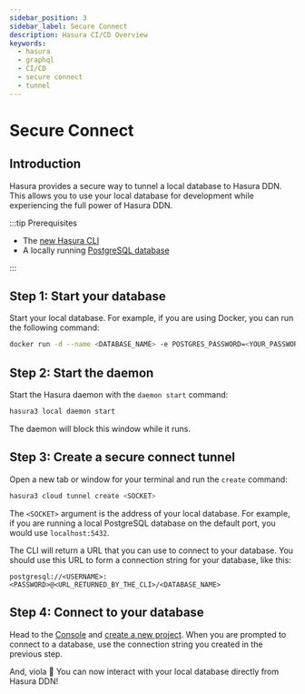 ```yaml
---
sidebar_position: 3
sidebar_label: Secure Connect
description: Hasura CI/CD Overview
keywords:
  - hasura
  - graphql
  - CI/CD
  - secure connect
  - tunnel
---
```


# Secure Connect

## Introduction

Hasura provides a secure way to tunnel a local database to Hasura DDN. This allows you to use your local database for
development while experiencing the full power of Hasura DDN.

:::tip Prerequisites

- The [new Hasura CLI](/ci-cd/hasura-cli.mdx)
- A locally running [PostgreSQL database](https://hub.docker.com/_/postgres)

:::

## Step 1: Start your database

Start your local database. For example, if you are using Docker, you can run the following command:

```bash
docker run -d --name <DATABASE_NAME> -e POSTGRES_PASSWORD=<YOUR_PASSWORD> -p 5432:5432 <DATABASE_IMAGE>
```

## Step 2: Start the daemon

Start the Hasura daemon with the `daemon start` command:

```bash
hasura3 local daemon start
```

The daemon will block this window while it runs.

## Step 3: Create a secure connect tunnel

Open a new tab or window for your terminal and run the `create` command:

```bash
hasura3 cloud tunnel create <SOCKET>
```

The `<SOCKET>` argument is the address of your local database. For example, if you are running a local PostgreSQL
database on the default port, you would use `localhost:5432`.

The CLI will return a URL that you can use to connect to your database. You should use this URL to form a connection
string for your database, like this:

```text
postgresql://<USERNAME>:<PASSWORD>@<URL_RETURNED_BY_THE_CLI>/<DATABASE_NAME>
```

## Step 4: Connect to your database

Head to the [Console](https://console.hasura.io) and
[create a new project](/getting-started/console.mdx#step-3-connect-a-data-source). When you are prompted to connect to a
database, use the connection string you created in the previous step.

And, viola 🎉 You can now interact with your local database directly from Hasura DDN!
